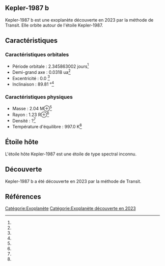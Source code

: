 == Kepler-1987 b ==

{{Infobox Exoplanète
| nom = Kepler-1987 b
| image = 
| légende = 
| étoile = Kepler-1987
| constellation = 
| ascension_droite = 
| déclinaison = 
| distance = ?
| type_spectral = ?
| masse = 2.04 M⊕<ref></ref>
| rayon = 1.23 R⊕<ref></ref>
| densité = ?<ref></ref>
| gravité = ?<ref></ref>
| température = 997.0 K<ref></ref>
| période = 2.345863002 j<ref></ref>
| demi_grand_axe = 0.0318 ua<ref></ref>
| excentricité = 0.0 <ref></ref>
| inclinaison = 89.81 °<ref></ref>
| méthode_découverte = Transit
| date_découverte = 2023
| statut = Confirmée
}}

Kepler-1987 b est une exoplanète découverte en 2023 par la méthode de Transit. Elle orbite autour de l'étoile Kepler-1987.

== Caractéristiques ==

=== Caractéristiques orbitales ===
* Période orbitale : 2.345863002 jours<ref></ref>
* Demi-grand axe : 0.0318 ua<ref></ref>
* Excentricité : 0.0 <ref></ref>
* Inclinaison : 89.81 °<ref></ref>

=== Caractéristiques physiques ===
* Masse : 2.04 M⊕<ref></ref>
* Rayon : 1.23 R⊕<ref></ref>
* Densité : ?<ref></ref>
* Température d'équilibre : 997.0 K<ref></ref>

== Étoile hôte ==

{{Infobox Étoile
| nom = Kepler-1987
| image = 
| légende = 
| constellation = 
| ascension_droite = 
| déclinaison = 
| distance = ?
| type_spectral = ?
| magnitude_absolue = 
| magnitude_apparente = 
| masse = ?<ref></ref>
| rayon = ?<ref></ref>
| température = ?<ref></ref>
| métallicité = ?<ref></ref>
| âge = ?<ref></ref>
}}

L'étoile hôte Kepler-1987 est une étoile de type spectral inconnu.

== Découverte ==

Kepler-1987 b a été découverte en 2023 par la méthode de Transit.

== Références ==
<references />

[[Catégorie:Exoplanète]]
[[Catégorie:Exoplanète découverte en 2023]]
